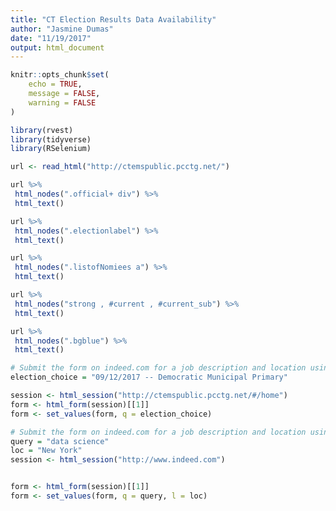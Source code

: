 ```yaml
---
title: "CT Election Results Data Availability"
author: "Jasmine Dumas"
date: "11/19/2017"
output: html_document
---
```


```r
knitr::opts_chunk$set(
	echo = TRUE,
	message = FALSE,
	warning = FALSE
)
```

```r
library(rvest)
library(tidyverse)
library(RSelenium)
```


```r
url <- read_html("http://ctemspublic.pcctg.net/")

url %>%
 html_nodes(".official+ div") %>%
 html_text()

```

```r
url %>%
 html_nodes(".electionlabel") %>%
 html_text()
```


```r
url %>%
 html_nodes(".listofNomiees a") %>%
 html_text()
```

```r
url %>%
 html_nodes("strong , #current , #current_sub") %>%
 html_text()
```


```r
url %>%
 html_nodes(".bgblue") %>%
 html_text()
```




```r
# Submit the form on indeed.com for a job description and location using html_form() and set_values()
election_choice = "09/12/2017 -- Democratic Municipal Primary"

session <- html_session("http://ctemspublic.pcctg.net/#/home")
form <- html_form(session)[[1]]
form <- set_values(form, q = election_choice)
```


```r
# Submit the form on indeed.com for a job description and location using html_form() and set_values()
query = "data science"
loc = "New York"
session <- html_session("http://www.indeed.com")


form <- html_form(session)[[1]]
form <- set_values(form, q = query, l = loc)
```





